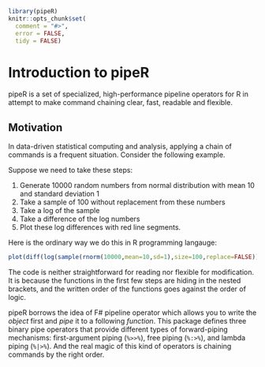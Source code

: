 <!--
%\VignetteEngine{knitr}
%\VignetteIndexEntry{Introduction to pipeR}
-->

```r
library(pipeR)
knitr::opts_chunk$set(
  comment = "#>",
  error = FALSE,
  tidy = FALSE)
```

# Introduction to pipeR

pipeR is a set of specialized, high-performance pipeline operators for R in attempt to make command chaining clear, fast, readable and flexible.

## Motivation

In data-driven statistical computing and analysis, applying a chain of commands is a frequent situation. Consider the following example.

Suppose we need to take these steps:

1. Generate 10000 random numbers from normal distribution with mean 10 and standard deviation 1
2. Take a sample of 100 without replacement from these numbers
3. Take a log of the sample
4. Take a difference of the log numbers
5. Plot these log differences with red line segments.

Here is the ordinary way we do this in R programming langauge:

```r
plot(diff(log(sample(rnorm(10000,mean=10,sd=1),size=100,replace=FALSE))),col="red",type="l")
```

The code is neither straightforward for reading nor flexible for modification. It is because the functions in the first few steps are hiding in the nested brackets, and the written order of the functions goes against the order of logic.

pipeR borrows the idea of F# pipeline operator which allows you to write the *object* first and *pipe* it to a following *function*. This package defines three binary pipe operators that provide different types of forward-piping mechanisms: first-argument piping (`%>>%`), free piping (`%:>%`), and lambda piping (`%|>%`). And the real magic of this kind of operators is chaining commands by the right order.
